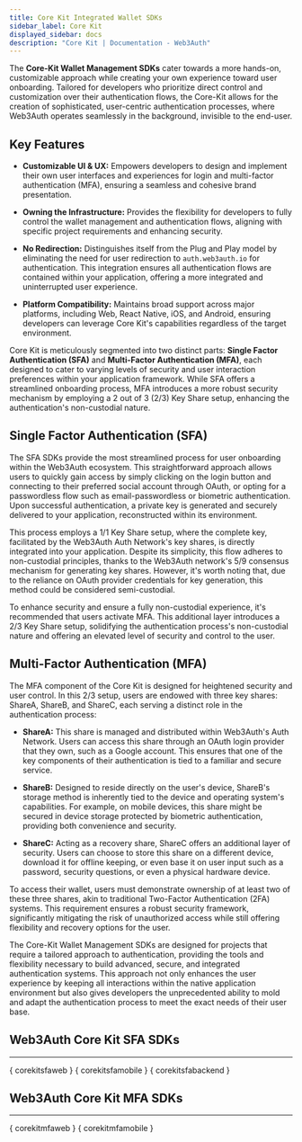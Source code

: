 ```yaml
---
title: Core Kit Integrated Wallet SDKs
sidebar_label: Core Kit
displayed_sidebar: docs
description: "Core Kit | Documentation - Web3Auth"
---
```



The **Core-Kit Wallet Management SDKs** cater towards a more hands-on, customizable approach while creating your own experience toward user
onboarding. Tailored for developers who prioritize direct control and customization over their authentication flows, the Core-Kit allows for the
creation of sophisticated, user-centric authentication processes, where Web3Auth operates seamlessly in the background, invisible to the end-user.

## Key Features

- **Customizable UI & UX:** Empowers developers to design and implement their own user interfaces and experiences for login and multi-factor
  authentication (MFA), ensuring a seamless and cohesive brand presentation.

- **Owning the Infrastructure:** Provides the flexibility for developers to fully control the wallet management and authentication flows, aligning
  with specific project requirements and enhancing security.

- **No Redirection:** Distinguishes itself from the Plug and Play model by eliminating the need for user redirection to `auth.web3auth.io` for
  authentication. This integration ensures all authentication flows are contained within your application, offering a more integrated and
  uninterrupted user experience.

- **Platform Compatibility:** Maintains broad support across major platforms, including Web, React Native, iOS, and Android, ensuring developers can
  leverage Core Kit's capabilities regardless of the target environment.

Core Kit is meticulously segmented into two distinct parts: **Single Factor Authentication (SFA)** and **Multi-Factor Authentication (MFA)**, each
designed to cater to varying levels of security and user interaction preferences within your application framework. While SFA offers a streamlined
onboarding process, MFA introduces a more robust security mechanism by employing a 2 out of 3 (2/3) Key Share setup, enhancing the authentication's
non-custodial nature.

## Single Factor Authentication (SFA)

The SFA SDKs provide the most streamlined process for user onboarding within the Web3Auth ecosystem. This straightforward approach allows users to
quickly gain access by simply clicking on the login button and connecting to their preferred social account through OAuth, or opting for a
passwordless flow such as email-passwordless or biometric authentication. Upon successful authentication, a private key is generated and securely
delivered to your application, reconstructed within its environment.

This process employs a 1/1 Key Share setup, where the complete key, facilitated by the Web3Auth Auth Network's key shares, is directly integrated into
your application. Despite its simplicity, this flow adheres to non-custodial principles, thanks to the Web3Auth network's 5/9 consensus mechanism for
generating key shares. However, it's worth noting that, due to the reliance on OAuth provider credentials for key generation, this method could be
considered semi-custodial.

To enhance security and ensure a fully non-custodial experience, it's recommended that users activate MFA. This additional layer introduces a 2/3 Key
Share setup, solidifying the authentication process's non-custodial nature and offering an elevated level of security and control to the user.

## Multi-Factor Authentication (MFA)

The MFA component of the Core Kit is designed for heightened security and user control. In this 2/3 setup, users are endowed with three key shares:
ShareA, ShareB, and ShareC, each serving a distinct role in the authentication process:

- **ShareA:** This share is managed and distributed within Web3Auth's Auth Network. Users can access this share through an OAuth login provider that
  they own, such as a Google account. This ensures that one of the key components of their authentication is tied to a familiar and secure service.

- **ShareB:** Designed to reside directly on the user's device, ShareB's storage method is inherently tied to the device and operating system's
  capabilities. For example, on mobile devices, this share might be secured in device storage protected by biometric authentication, providing both
  convenience and security.

- **ShareC:** Acting as a recovery share, ShareC offers an additional layer of security. Users can choose to store this share on a different device,
  download it for offline keeping, or even base it on user input such as a password, security questions, or even a physical hardware device.

To access their wallet, users must demonstrate ownership of at least two of these three shares, akin to traditional Two-Factor Authentication (2FA)
systems. This requirement ensures a robust security framework, significantly mitigating the risk of unauthorized access while still offering
flexibility and recovery options for the user.

The Core-Kit Wallet Management SDKs are designed for projects that require a tailored approach to authentication, providing the tools and flexibility
necessary to build advanced, secure, and integrated authentication systems. This approach not only enhances the user experience by keeping all
interactions within the native application environment but also gives developers the unprecedented ability to mold and adapt the authentication
process to meet the exact needs of their user base.

## Web3Auth Core Kit SFA SDKs

---

{ corekitsfaweb } { corekitsfamobile } { corekitsfabackend }

## Web3Auth Core Kit MFA SDKs

---

{ corekitmfaweb } { corekitmfamobile }
